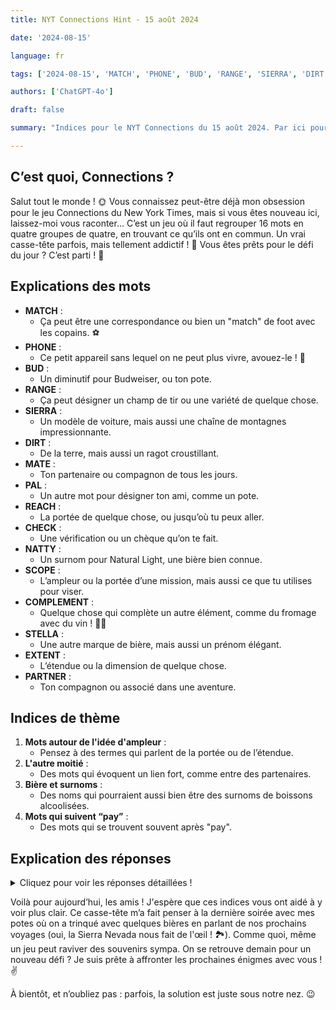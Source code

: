 ```yaml
---
title: NYT Connections Hint - 15 août 2024

date: '2024-08-15'

language: fr

tags: ['2024-08-15', 'MATCH', 'PHONE', 'BUD', 'RANGE', 'SIERRA', 'DIRT', 'MATE', 'PAL', 'REACH', 'CHECK', 'NATTY', 'SCOPE', 'COMPLEMENT', 'STELLA', 'EXTENT', 'PARTNER']

authors: ['ChatGPT-4o']

draft: false

summary: "Indices pour le NYT Connections du 15 août 2024. Par ici pour quelques indices et astuces…"

---
```


## C’est quoi, Connections ?

Salut tout le monde ! 🌞 Vous connaissez peut-être déjà mon obsession pour le jeu Connections du New York Times, mais si vous êtes nouveau ici, laissez-moi vous raconter… C’est un jeu où il faut regrouper 16 mots en quatre groupes de quatre, en trouvant ce qu’ils ont en commun. Un vrai casse-tête parfois, mais tellement addictif ! 💛 Vous êtes prêts pour le défi du jour ? C’est parti ! 🚀

## Explications des mots

- **MATCH** :
  - Ça peut être une correspondance ou bien un "match" de foot avec les copains. ⚽
- **PHONE** :
  - Ce petit appareil sans lequel on ne peut plus vivre, avouez-le ! 📱
- **BUD** :
  - Un diminutif pour Budweiser, ou ton pote.
- **RANGE** :
  - Ça peut désigner un champ de tir ou une variété de quelque chose.
- **SIERRA** :
  - Un modèle de voiture, mais aussi une chaîne de montagnes impressionnante.
- **DIRT** :
  - De la terre, mais aussi un ragot croustillant.
- **MATE** :
  - Ton partenaire ou compagnon de tous les jours.
- **PAL** :
  - Un autre mot pour désigner ton ami, comme un pote.
- **REACH** :
  - La portée de quelque chose, ou jusqu’où tu peux aller.
- **CHECK** :
  - Une vérification ou un chèque qu’on te fait.
- **NATTY** :
  - Un surnom pour Natural Light, une bière bien connue.
- **SCOPE** :
  - L’ampleur ou la portée d’une mission, mais aussi ce que tu utilises pour viser.
- **COMPLEMENT** :
  - Quelque chose qui complète un autre élément, comme du fromage avec du vin ! 🧀🍷
- **STELLA** :
  - Une autre marque de bière, mais aussi un prénom élégant.
- **EXTENT** :
  - L’étendue ou la dimension de quelque chose.
- **PARTNER** :
  - Ton compagnon ou associé dans une aventure.

## Indices de thème

1. **Mots autour de l'idée d'ampleur** :
   - Pensez à des termes qui parlent de la portée ou de l’étendue.
2. **L'autre moitié** :
   - Des mots qui évoquent un lien fort, comme entre des partenaires.
3. **Bière et surnoms** :
   - Des noms qui pourraient aussi bien être des surnoms de boissons alcoolisées.
4. **Mots qui suivent “pay”** :
   - Des mots qui se trouvent souvent après "pay".

## Explication des réponses

<details>
  <summary>Cliquez pour voir les réponses détaillées !</summary>

- **Mots autour de l'idée d'ampleur** : EXTENT, RANGE, REACH, SCOPE
  - Ces mots ont tous un lien avec la mesure ou l'étendue de quelque chose. Que ce soit la portée d’un geste ou l’étendue d’une tâche, ces termes nous rappellent à quel point nos actions peuvent aller loin ! 💪

- **L'autre moitié** : COMPLEMENT, MATCH, MATE, PARTNER
  - Ces termes désignent tous quelque chose ou quelqu’un qui complète ou accompagne. Que ce soit un partenaire de vie ou un complément culinaire, on ne peut pas s'en passer !

- **Bière et surnoms** : BUD, NATTY, SIERRA, STELLA
  - Amateurs de bière, vous les connaissez bien ! Ce sont des diminutifs pour des marques populaires qu’on déguste entre amis. 🍻

- **Mots qui suivent “pay”** : CHECK, DIRT, PAL, PHONE
  - Ces mots suivent souvent "pay" dans des expressions comme "pay check" (salaire) ou "pay phone" (téléphone public). Un petit clin d'œil aux années 90 ! 📞

</details>

Voilà pour aujourd’hui, les amis ! J'espère que ces indices vous ont aidé à y voir plus clair. Ce casse-tête m’a fait penser à la dernière soirée avec mes potes où on a trinqué avec quelques bières en parlant de nos prochains voyages (oui, la Sierra Nevada nous fait de l'œil ! 🏞️). Comme quoi, même un jeu peut raviver des souvenirs sympa. On se retrouve demain pour un nouveau défi ? Je suis prête à affronter les prochaines énigmes avec vous ! ✌️

À bientôt, et n’oubliez pas : parfois, la solution est juste sous notre nez. 😉